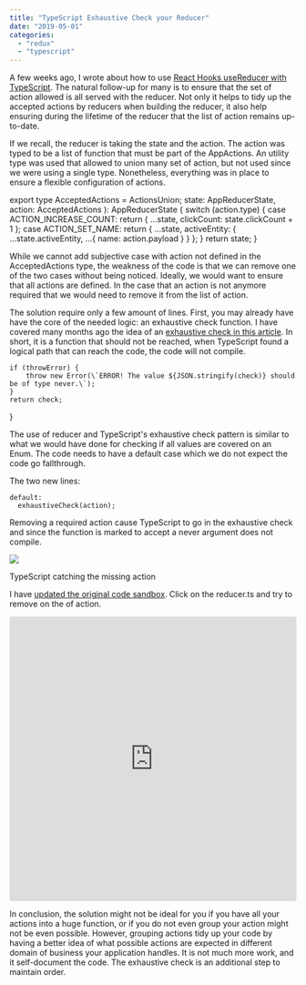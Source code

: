 ```yaml
---
title: "TypeScript Exhaustive Check your Reducer"
date: "2019-05-01"
categories: 
  - "redux"
  - "typescript"
---
```


A few weeks ago, I wrote about how to use [React Hooks useReducer with TypeScript](https://patrickdesjardins.com/blog/typescript-with-strong-typed-action-when-using-usereducer-of-react-hooks). The natural follow-up for many is to ensure that the set of action allowed is all served with the reducer. Not only it helps to tidy up the accepted actions by reducers when building the reducer, it also help ensuring during the lifetime of the reducer that the list of action remains up-to-date.

If we recall, the reducer is taking the state and the action. The action was typed to be a list of function that must be part of the AppActions. An utility type was used that allowed to union many set of action, but not used since we were using a single type. Nonetheless, everything was in place to ensure a flexible configuration of actions.

export type AcceptedActions = ActionsUnion<typeof AppActions>;
  state: AppReducerState,
  action: AcceptedActions
): AppReducerState {
  switch (action.type) {
    case ACTION_INCREASE_COUNT:
      return {
        ...state,
        clickCount: state.clickCount + 1
      };
    case ACTION_SET_NAME:
      return {
        ...state,
        activeEntity: { ...state.activeEntity, ...{ name: action.payload } }
      };
  }
  return state;
}

While we cannot add subjective case with action not defined in the AcceptedActions type, the weakness of the code is that we can remove one of the two cases without being noticed. Ideally, we would want to ensure that all actions are defined. In the case that an action is not anymore required that we would need to remove it from the list of action.

The solution require only a few amount of lines. First, you may already have have the core of the needed logic: an exhaustive check function. I have covered many months ago the idea of an [exhaustive check in this article](https://patrickdesjardins.com/blog/typescript-exhaustive-check). In short, it is a function that should not be reached, when TypeScript found a logical path that can reach the code, the code will not compile.

    if (throwError) {
        throw new Error(\`ERROR! The value ${JSON.stringify(check)} should be of type never.\`);
    }
    return check;
}

The use of reducer and TypeScript's exhaustive check pattern is similar to what we would have done for checking if all values are covered on an Enum. The code needs to have a default case which we do not expect the code go fallthrough.

The two new lines:

    default:
      exhaustiveCheck(action);

Removing a required action cause TypeScript to go in the exhaustive check and since the function is marked to accept a never argument does not compile.

![](https://patrickdesjardins.com/blog/wp-content/uploads/2019/04/image.png)

TypeScript catching the missing action

I have [updated the original code sandbox](https://codesandbox.io/s/6xj5nn7q2n?fontsize=14). Click on the reducer.ts and try to remove on the of action.

<iframe src="https://codesandbox.io/embed/6xj5nn7q2n?fontsize=14module=%2Fsrc%2Freducer.ts" title="TypeScript useReducer" style="width:100%; height:500px; border:0; border-radius: 4px; overflow:hidden;" sandbox="allow-modals allow-forms allow-popups allow-scripts allow-same-origin"></iframe>

In conclusion, the solution might not be ideal for you if you have all your actions into a huge function, or if you do not even group your action might not be even possible. However, grouping actions tidy up your code by having a better idea of what possible actions are expected in different domain of business your application handles. It is not much more work, and it self-document the code. The exhaustive check is an additional step to maintain order.
